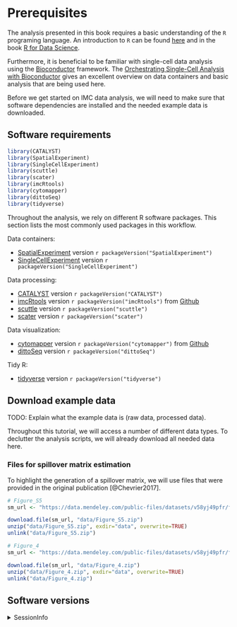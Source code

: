 # Prerequisites {#prerequisites}

The analysis presented in this book requires a basic understanding of the 
`R` programing language. An introduction to `R` can be found [here](https://cran.r-project.org/doc/manuals/r-release/R-intro.pdf) and
in the book [R for Data Science](https://r4ds.had.co.nz/index.html).

Furthermore, it is beneficial to be familiar with single-cell data analysis
using the [Bioconductor](https://www.bioconductor.org/) framework. The 
[Orchestrating Single-Cell Analysis with Bioconductor](https://bioconductor.org/books/release/OSCA/) 
gives an excellent overview on data containers and basic analysis that are being
used here.

Before we get started on IMC data analysis, we will need to make sure that
software dependencies are installed and the needed example data is downloaded.

## Software requirements

```r
library(CATALYST)
library(SpatialExperiment)
library(SingleCellExperiment)
library(scuttle)
library(scater)
library(imcRtools)
library(cytomapper)
library(dittoSeq)
library(tidyverse)
```

Throughout the analysis, we rely on different R software packages.
This section lists the most commonly used packages in this workflow.

Data containers:

* [SpatialExperiment](https://bioconductor.org/packages/release/bioc/html/SpatialExperiment.html) version `r packageVersion("SpatialExperiment")`
* [SingleCellExperiment](https://bioconductor.org/packages/release/bioc/html/SingleCellExperiment.html) version `r packageVersion("SingleCellExperiment")`

Data processing:

* [CATALYST](https://bioconductor.org/packages/release/bioc/html/CATALYST.html) version `r packageVersion("CATALYST")`
* [imcRtools](https://github.com/BodenmillerGroup/imcRtools) version `r packageVersion("imcRtools")` from [Github](https://github.com/BodenmillerGroup/imcRtools)
* [scuttle](https://bioconductor.org/packages/release/bioc/html/scuttle.html) version `r packageVersion("scuttle")`
* [scater](https://bioconductor.org/packages/release/bioc/html/scater.html) version `r packageVersion("scater")`

Data visualization:

* [cytomapper](https://bioconductor.org/packages/release/bioc/html/cytomapper.html) version `r packageVersion("cytomapper")` from [Github](https://github.com/BodenmillerGroup/cytomapper)
* [dittoSeq](https://bioconductor.org/packages/release/bioc/html/dittoSeq.html) version `r packageVersion("dittoSeq")`

Tidy R:

* [tidyverse](https://www.tidyverse.org/) version `r packageVersion("tidyverse")`

## Download example data {#download-data}

TODO: Explain what the example data is (raw data, processed data).

Throughout this tutorial, we will access a number of different data types. 
To declutter the analysis scripts, we will already download all needed data here.

### Files for spillover matrix estimation

To highlight the generation of a spillover matrix, we will use files that were 
provided in the original publication [@Chevrier2017].

```r
# Figure_S5
sm_url <- "https://data.mendeley.com/public-files/datasets/v58yj49pfr/files/b39223d2-2825-4e79-9875-86fa0e1c55d2/file_downloaded?dl=1"

download.file(sm_url, "data/Figure_S5.zip")
unzip("data/Figure_S5.zip", exdir="data", overwrite=TRUE)
unlink("data/Figure_S5.zip")

# Figure_4
sm_url <- "https://data.mendeley.com/public-files/datasets/v58yj49pfr/files/fad34c02-8a26-4291-814a-dc3bd4d980a2/file_downloaded?dl=1"

download.file(sm_url, "data/Figure_4.zip")
unzip("data/Figure_4.zip", exdir="data", overwrite=TRUE)
unlink("data/Figure_4.zip")
```

## Software versions {#sessionInfo}

<details>
   <summary>SessionInfo</summary>
   
```r
sessionInfo()
```
</details>



